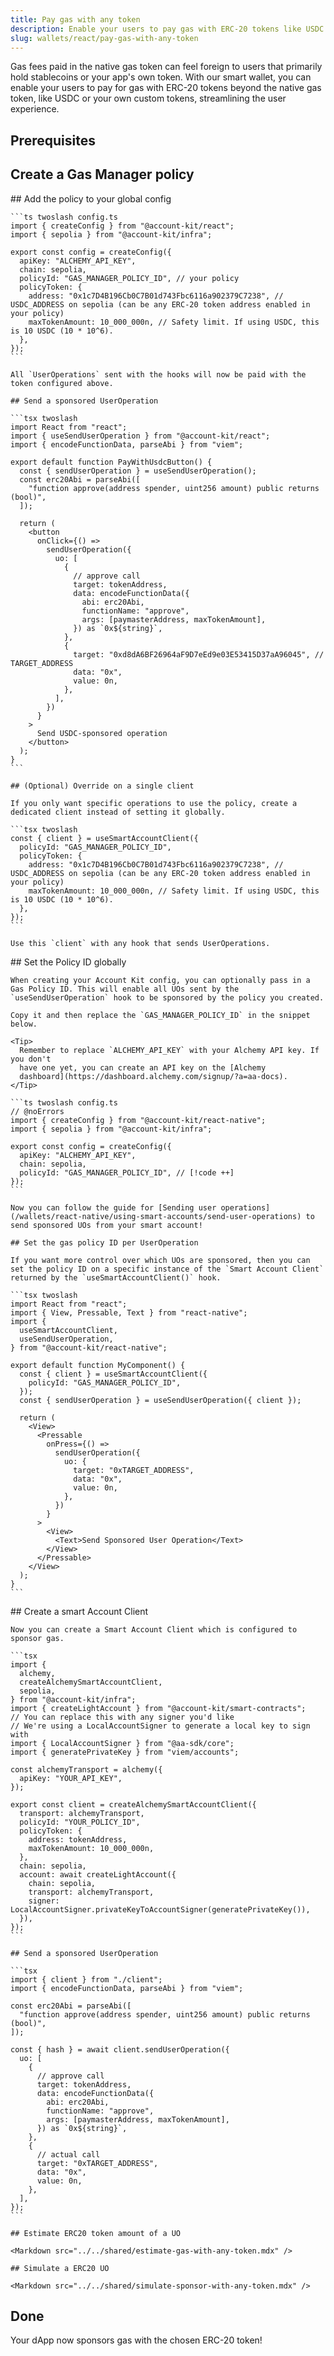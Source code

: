 ```yaml
---
title: Pay gas with any token
description: Enable your users to pay gas with ERC-20 tokens like USDC via Gas Manager
slug: wallets/react/pay-gas-with-any-token
---
```


Gas fees paid in the native gas token can feel foreign to users that primarily hold stablecoins or your app's own token. With our smart wallet, you can enable your users to pay for gas with ERC-20 tokens beyond the native gas token, like USDC or your own custom tokens, streamlining the user experience.

<Markdown src="../../shared/sponsor-gas-erc20-how-it-works.mdx" />

## Prerequisites

<Markdown src="../../shared/sponsor-gas-erc20-prerequisites.mdx" />

## Create a Gas Manager policy

<Markdown src="../../shared/sponsor-gas-erc20-create-policy.mdx" />

<Tabs>
  <Tab title="React">
    ## Add the policy to your global config

    ```ts twoslash config.ts
    import { createConfig } from "@account-kit/react";
    import { sepolia } from "@account-kit/infra";

    export const config = createConfig({
      apiKey: "ALCHEMY_API_KEY",
      chain: sepolia,
      policyId: "GAS_MANAGER_POLICY_ID", // your policy
      policyToken: {
        address: "0x1c7D4B196Cb0C7B01d743Fbc6116a902379C7238", // USDC_ADDRESS on sepolia (can be any ERC-20 token address enabled in your policy)
        maxTokenAmount: 10_000_000n, // Safety limit. If using USDC, this is 10 USDC (10 * 10^6).
      },
    });
    ```

    All `UserOperations` sent with the hooks will now be paid with the token configured above.

    ## Send a sponsored UserOperation

    ```tsx twoslash
    import React from "react";
    import { useSendUserOperation } from "@account-kit/react";
    import { encodeFunctionData, parseAbi } from "viem";

    export default function PayWithUsdcButton() {
      const { sendUserOperation } = useSendUserOperation();
      const erc20Abi = parseAbi([
        "function approve(address spender, uint256 amount) public returns (bool)",
      ]);

      return (
        <button
          onClick={() =>
            sendUserOperation({
              uo: [
                {
                  // approve call
                  target: tokenAddress,
                  data: encodeFunctionData({
                    abi: erc20Abi,
                    functionName: "approve",
                    args: [paymasterAddress, maxTokenAmount],
                  }) as `0x${string}`,
                },
                {
                  target: "0xd8dA6BF26964aF9D7eEd9e03E53415D37aA96045", // TARGET_ADDRESS
                  data: "0x",
                  value: 0n,
                },
              ],
            })
          }
        >
          Send USDC-sponsored operation
        </button>
      );
    }
    ```

    ## (Optional) Override on a single client

    If you only want specific operations to use the policy, create a dedicated client instead of setting it globally.

    ```tsx twoslash
    const { client } = useSmartAccountClient({
      policyId: "GAS_MANAGER_POLICY_ID",
      policyToken: {
        address: "0x1c7D4B196Cb0C7B01d743Fbc6116a902379C7238", // USDC_ADDRESS on sepolia (can be any ERC-20 token address enabled in your policy)
        maxTokenAmount: 10_000_000n, // Safety limit. If using USDC, this is 10 USDC (10 * 10^6).
      },
    });
    ```

    Use this `client` with any hook that sends UserOperations.

  </Tab>
  <Tab title="React Native">
    ## Set the Policy ID globally

    When creating your Account Kit config, you can optionally pass in a Gas Policy ID. This will enable all UOs sent by the `useSendUserOperation` hook to be sponsored by the policy you created.

    Copy it and then replace the `GAS_MANAGER_POLICY_ID` in the snippet below.

    <Tip>
      Remember to replace `ALCHEMY_API_KEY` with your Alchemy API key. If you don't
      have one yet, you can create an API key on the [Alchemy
      dashboard](https://dashboard.alchemy.com/signup/?a=aa-docs).
    </Tip>

    ```ts twoslash config.ts
    // @noErrors
    import { createConfig } from "@account-kit/react-native";
    import { sepolia } from "@account-kit/infra";

    export const config = createConfig({
      apiKey: "ALCHEMY_API_KEY",
      chain: sepolia,
      policyId: "GAS_MANAGER_POLICY_ID", // [!code ++]
    });
    ```

    Now you can follow the guide for [Sending user operations](/wallets/react-native/using-smart-accounts/send-user-operations) to send sponsored UOs from your smart account!

    ## Set the gas policy ID per UserOperation

    If you want more control over which UOs are sponsored, then you can set the policy ID on a specific instance of the `Smart Account Client` returned by the `useSmartAccountClient()` hook.

    ```tsx twoslash
    import React from "react";
    import { View, Pressable, Text } from "react-native";
    import {
      useSmartAccountClient,
      useSendUserOperation,
    } from "@account-kit/react-native";

    export default function MyComponent() {
      const { client } = useSmartAccountClient({
        policyId: "GAS_MANAGER_POLICY_ID",
      });
      const { sendUserOperation } = useSendUserOperation({ client });

      return (
        <View>
          <Pressable
            onPress={() =>
              sendUserOperation({
                uo: {
                  target: "0xTARGET_ADDRESS",
                  data: "0x",
                  value: 0n,
                },
              })
            }
          >
            <View>
              <Text>Send Sponsored User Operation</Text>
            </View>
          </Pressable>
        </View>
      );
    }
    ```

  </Tab>
  <Tab title="Other JS">
    ## Create a smart Account Client

    Now you can create a Smart Account Client which is configured to sponsor gas.

    ```tsx
    import {
      alchemy,
      createAlchemySmartAccountClient,
      sepolia,
    } from "@account-kit/infra";
    import { createLightAccount } from "@account-kit/smart-contracts";
    // You can replace this with any signer you'd like
    // We're using a LocalAccountSigner to generate a local key to sign with
    import { LocalAccountSigner } from "@aa-sdk/core";
    import { generatePrivateKey } from "viem/accounts";

    const alchemyTransport = alchemy({
      apiKey: "YOUR_API_KEY",
    });

    export const client = createAlchemySmartAccountClient({
      transport: alchemyTransport,
      policyId: "YOUR_POLICY_ID",
      policyToken: {
        address: tokenAddress,
        maxTokenAmount: 10_000_000n,
      },
      chain: sepolia,
      account: await createLightAccount({
        chain: sepolia,
        transport: alchemyTransport,
        signer: LocalAccountSigner.privateKeyToAccountSigner(generatePrivateKey()),
      }),
    });
    ```

    ## Send a sponsored UserOperation

    ```tsx
    import { client } from "./client";
    import { encodeFunctionData, parseAbi } from "viem";

    const erc20Abi = parseAbi([
      "function approve(address spender, uint256 amount) public returns (bool)",
    ]);

    const { hash } = await client.sendUserOperation({
      uo: [
        {
          // approve call
          target: tokenAddress,
          data: encodeFunctionData({
            abi: erc20Abi,
            functionName: "approve",
            args: [paymasterAddress, maxTokenAmount],
          }) as `0x${string}`,
        },
        {
          // actual call
          target: "0xTARGET_ADDRESS",
          data: "0x",
          value: 0n,
        },
      ],
    });
    ```

    ## Estimate ERC20 token amount of a UO

    <Markdown src="../../shared/estimate-gas-with-any-token.mdx" />

    ## Simulate a ERC20 UO

    <Markdown src="../../shared/simulate-sponsor-with-any-token.mdx" />

  </Tab>
</Tabs>

## Done

Your dApp now sponsors gas with the chosen ERC-20 token!
